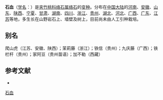 {{Infraspeciesbox
| status = 
| status_system = 
| image = 
| species link = 络石
| species = jasminoides
| varietas = heterophyllum
| authority = [[蒋英_(植物学家)|Tsiang]] in Sunyatsenia
}}

'''石血'''（[[学名|学名]]：{{lang|la|''Trachelospermum jasminoides'' var. ''heterophyllum''}}）是[[夹竹桃科|夹竹桃科]][[络石属|络石属]][[络石|络石]]的[[变种|变种]]。分布在[[中国大陆|中国大陆]]的[[河南|河南]]、[[安徽|安徽]]、[[山东|山东]]、[[陕西|陕西]]、[[宁夏|宁夏]]、[[甘肃|甘肃]]、[[湖南|湖南]]、[[四川|四川]]、[[浙江|浙江]]、[[贵州|贵州]]、[[湖北|湖北]]、[[河北|河北]]、[[广西|广西]]、[[广东|广东]]、[[江苏|江苏]]等地，多生长在山野岩石上、墙壁及树上，目前尚未由人工引种栽培。

== 别名 ==
爬山虎（江苏、安徽、陕西）；茉莉藤（浙江）；铁信（贵州）；九庆藤（广西）；铁栏杆（贵州）；家阿豆（贵州苗语）；加不勒（西藏）

== 参考文献 ==
<div class="references-small">
* {{cite web| url =http://www.bioinfo.cn/db05/KmzwSpecies.php?action=view&id=30572| title =石血（变种）| work =《中国高等植物数据库全库》| publisher =中国科学院微生物研究所| author =昆明植物研究所| accessdate =2009-02-26| deadurl =yes| archiveurl =https://web.archive.org/web/20160305010900/http://www.bioinfo.cn/db05/KmzwSpecies.php?action=view&id=30572| archivedate =2016-03-05}}
</div>

[[Category:络石属|石血]]


{{植物小作品}}